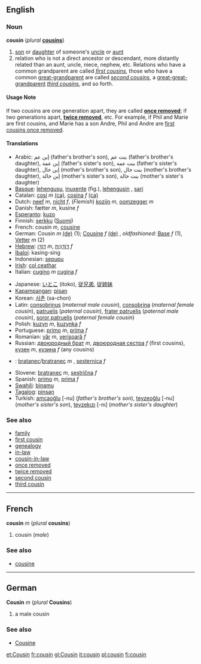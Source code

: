 ==English==
===Noun===
'''cousin''' (''plural'' '''[[cousins]]''')

# [[son]] or [[daughter]] of someone's [[uncle]] or [[aunt]]
# relation who is not a direct ancestor or descendant, more distantly related than an aunt, uncle, niece, nephew, etc.  Relations who have a common grandparent are called ''[[first cousin]]s'', those who have a common [[great-grandparent]] are called ''[[second cousin]]s'', a [[great-great-grandparent]] ''[[third cousin]]s'', and so forth.

====Usage Note====
If two cousins are one generation apart, they are called '''[[once removed]]'''; if two generations apart, '''[[twice removed]]''', etc.  For example, if Phil and Marie are first cousins, and Marie has a son Andre, Phil and Andre are [[first cousins once removed]].

====Translations====
{{top}}
*Arabic: إبن عم (father's brother's son), بنت عم (father's brother's daughter), إبن عمة (father's sister's son), بنت عمة (father's sister's daughter), إبن خال (mother's brother's son), بنت خال (mother's brother's daughter), إبن خالة (mother's sister's son), بنت خالة (mother's sister's daughter)
*[[Basque]]: [[lehengusu]], [[inuxente]] (fig.), [[lehengusin]] , [[sari]]
*Catalan: [[cosí]] ''m'' [[:ca:cosí|(ca)]], [[cosina]] ''f'' [[:ca:cosina|(ca)]]
*Dutch: [[neef]] ''m'', [[nicht]] ''f'', (''Flemish'') [[kozijn]] ''m'', [[oomzegger]] ''m''
*Danish: fætter ''m'', kusine ''f''
*[[Esperanto]]: [[kuzo]]
*Finnish: [[serkku]] ([[:fi:serkku|Suomi]])
*French: cousin ''m'', [[cousine]]
*German: Cousin ''m'' [[:de:Cousin|(de)]] (1); [[Cousine]] ''f'' [[:de:Cousine|(de)]] , ''oldfashioned'': [[:de:Base|Base]] ''f'' (1), [[Vetter]] ''m'' (2)
*[[Hebrew]]: [[דּוֹדָן]] ''m'', [[דּוֹדָנִית]] ''f''
*[[Ibaloi]]: kasing-sing
*Indonesian: [[sepupu]] 
*[[Irish]]: [[col ceathar]]
*Italian: [[cugino]] ''m'' [[cugina]] ''f''
{{mid}}
*Japanese: [[いとこ]] (itoko), [[従兄弟]], [[従姉妹]]
*[[Kapampangan]]: [[pisan]]
*Korean: [[사촌]] (sa-chon)
*Latin: [[consobrinus]] (''maternal male cousin''), [[consobrina]] (''maternal female cousin''), [[patruelis]] (''paternal cousin''), [[frater patruelis]] (''paternal male cousin''), [[soror patruelis]] (''paternal female cousin'')
*Polish: [[kuzyn]] ''m'', [[kuzynka]] ''f''
*Portuguese: [[primo]] ''m'', [[prima]] ''f'' 
*Romanian: [[văr]] ''m'', [[verişoară]] ''f''
*Russian:  [[двоюродный брат]] ''m'', [[двоюродная сестра]] ''f'' (first cousins), [[кузен]] ''m'', [[кузина]] ''f'' (any cousins)
*{{sk}}: [[bratanec#Slovak|bratanec]]/[[bratranec#Slovak|bratranec]] ''m'' , [[sesternica#Slovak|sesternica]] ''f''
*Slovene: [[bratranec]] ''m'', [[sestrična]] ''f''
*Spanish: [[primo]] ''m'', [[prima]] ''f'' 
*[[Swahili]]: [[binamu]]
*[[Tagalog]]: [[pinsan]]
*Turkish: [[amcaoğlu]] [-nu] (''father's brother's son''), [[teyzeoğlu]] [-nu] (''mother's sister's son''), [[teyzekızı]] [-nı] (''mother's sister's daughter'')
{{bottom}}

===See also===
*[[family]]
*[[first cousin]]
*[[genealogy]]
*[[in-law]]
*[[cousin-in-law]]
*[[once removed]]
*[[twice removed]]
*[[second cousin]]
*[[third cousin]]

----
==French==
'''cousin''' ''m'' (''plural'' '''cousins''')

#cousin (''male'')

===See also===
*[[cousine#French|cousine]]

----
==German==
'''Cousin''' ''m'' (''plural'' '''Cousins''')

# a male cousin

===See also===
*[[Cousine#German|Cousine]]

[[et:Cousin]]
[[fr:cousin]]
[[gl:Cousin]]
[[it:cousin]]
[[pl:cousin]]
[[fi:cousin]]